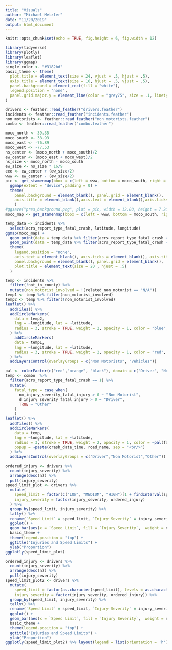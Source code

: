 ```yaml
---
title: "Visuals"
author: "Michael Metzler"
date: "11/20/2019"
output: html_document
---
```


```r
knitr::opts_chunk$set(echo = TRUE, fig.height = 6, fig.width = 12)
```

```r
library(tidyverse)
library(plotly)
library(leaflet)
library(ggmap)
single_color <- "#3182bd"
basic_theme <- theme(
  plot.title = element_text(size = 24, vjust = .5, hjust = .5),
  axis.title = element_text(size = 16, hjust = .5, vjust = .5),
  panel.background = element_rect(fill = "white"),
  legend.position = "none",
  panel.grid.major.y = element_line(color = "grey75", size = .1, linetype = "solid")
)
```

```r
drivers <- feather::read_feather("drivers.feather")
incidents <- feather::read_feather("incidents.feather")
non_motorists <- feather::read_feather("non_motorists.feather")
combo <- feather::read_feather("combo.feather")
```

```r
moco_north <- 39.35
moco_south <- 38.93
moco_east <- -76.89
moco_west <- -77.53
ns_center <- (moco_north + moco_south)/2
ew_center <- (moco_east + moco_west)/2
ns_size <- moco_north - moco_south
ew_size <- ns_size * 16/9
eee <- ew_center + (ew_size/2)
www <- ew_center - (ew_size/2)
pic <- get_stamenmap(bbox = c(left = www, bottom = moco_south, right = eee, top = moco_north), maptype = "toner-lines", zoom = 11) %>%
  ggmap(extent = "device",padding = 0) +
  theme(
    panel.background = element_blank(), panel.grid = element_blank(), 
    axis.title = element_blank(),axis.text = element_blank(),axis.ticks = element_blank()
    )
#ggsave("pres_background.png", plot = pic, width = 12.80, height = 7.20, units = "in")
moco_map <- get_stamenmap(bbox = c(left = www, bottom = moco_south, right = eee, top = moco_north), maptype = "terrain", zoom = 11)
```

```r
temp_data <- incidents %>%
  select(acrs_report_type_fatal_crash, latitude, longitude)
ggmap(moco_map) +
  geom_point(data = temp_data %>% filter(acrs_report_type_fatal_crash == 0), aes(x = longitude, y = latitude), size = .2, color = "black") +
  geom_point(data = temp_data %>% filter(acrs_report_type_fatal_crash == 1), aes(x = longitude, y = latitude), size = 1.5, color = "red") +
  theme(
    legend.position = "none",
    axis.text = element_blank(), axis.ticks = element_blank(), axis.title = element_blank(),
    panel.background = element_blank(), panel.grid = element_blank(),
    plot.title = element_text(size = 20 , hjust = .5)
  )
```


```r
temp <- incidents %>%
  filter(!not_in_county) %>%
  mutate(non_motorist_involved = !(related_non_motorist == "N/A"))
temp1 <- temp %>% filter(non_motorist_involved)
temp2 <- temp %>% filter(!non_motorist_involved)
leaflet() %>%
  addTiles() %>%
  addCircleMarkers(
    data = temp2,
    lng = ~longitude, lat = ~latitude,
    radius = 3, stroke = TRUE, weight = 2, opacity = 1, color = "blue", group = "Vehicles"
  ) %>%
    addCircleMarkers(
    data = temp1,
    lng = ~longitude, lat = ~latitude,
    radius = 3, stroke = TRUE, weight = 2, opacity = 1, color = "red", group = "Non Motorists"
  ) %>%
  addLayersControl(overlayGroups = c("Non Motorists", "Vehicles"))
```

```r
pal <- colorFactor(c("red","orange", "black"), domain = c("Driver", "Non Motorist", "Other"))
temp <- combo  %>%
  filter(acrs_report_type_fatal_crash == 1) %>%
  mutate(
    fatal_type = case_when(
      nm_injury_severity_fatal_injury > 0 ~ "Non Motorist",
      d_injury_severity_fatal_injury > 0 ~ "Driver",
      TRUE ~ "Other"
    )
    )
leaflet() %>%
  addTiles() %>%
  addCircleMarkers(
    data = temp,
    lng = ~longitude, lat = ~latitude,
    radius = 3, stroke = TRUE, weight = 2, opacity = 1, color = ~pal(fatal_type), group = ~fatal_type,
    popup = ~paste(crash_date_time, road_name, sep = "<br/>")
  ) %>%
  addLayersControl(overlayGroups = c("Driver","Non Motorist","Other"))
```


```r
ordered_injury <- drivers %>%
  count(injury_severity) %>%
  arrange(desc(n)) %>%
  pull(injury_severity)
speed_limit_plot <- drivers %>%
  mutate(
    speed_limit = factor(c("LOW", "MEDIUM", "HIGH")[1 + findInterval(speed_limit, c(31, 46))], levels = c("LOW", "MEDIUM", "HIGH")),
    injury_severity = factor(injury_severity, ordered_injury)
  ) %>%
  group_by(speed_limit, injury_severity) %>%
  tally() %>%
  rename(`Speed Limit` = speed_limit, `Injury Severity` = injury_severity) %>%
  ggplot() +
  geom_bar(aes(x = `Speed Limit`, fill = `Injury Severity`,  weight = n), position = "fill") +
  basic_theme +
  theme(legend.position = "top") +
  ggtitle("Injuries and Speed Limits") +
  ylab("Proportion")
ggplotly(speed_limit_plot)
```

```r
ordered_injury <- drivers %>%
  count(injury_severity) %>%
  arrange(desc(n)) %>%
  pull(injury_severity)
speed_limit_plot2 <- drivers %>%
  mutate(
    speed_limit = factor(as.character(speed_limit), levels = as.character(seq.int(from = 0, to = 70, by = 5))),
    injury_severity = factor(injury_severity, ordered_injury)) %>%
  group_by(speed_limit, injury_severity) %>%
  tally() %>%
  rename(`Speed Limit` = speed_limit, `Injury Severity` = injury_severity) %>%
  ggplot() +
  geom_bar(aes(x = `Speed Limit`, fill = `Injury Severity`,  weight = n), position = "fill") +
  basic_theme +
  theme(legend.position = "top") +
  ggtitle("Injuries and Speed Limits") +
  ylab("Proportion")
ggplotly(speed_limit_plot2) %>% layout(legend = list(orientation = 'h'))
```

